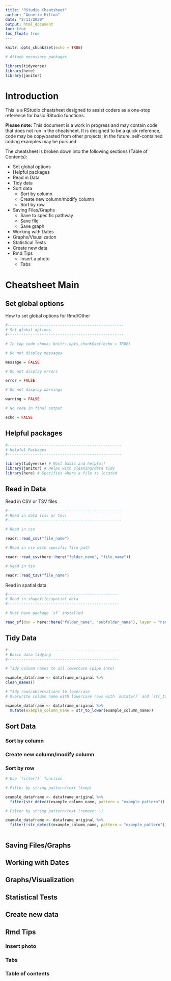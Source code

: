 ```yaml
---
title: "RStudio Cheatsheet"
author: "Annette Hilton"
date: "2/11/2020"
output: html_document
toc: true
toc_float: true
---
```


```r
knitr::opts_chunk$set(echo = TRUE)
```

```r
# Attach necessary packages 

library(tidyverse)
library(here)
library(janitor)

```

# Introduction 

This is a RStudio cheatsheet designed to assist coders as a one-stop reference for basic RStudio functions. 

**Please note:** This document is a work in progress and may contain code that does not run in the cheatsheet. It is designed to be a quick reference, code may be copy/pasted from other projects; in the future, self-contained coding examples may be pursued. 

The cheatsheet is broken down into the following sections (Table of Contents):

- Set global options
- Helpful packages 
- Read in Data 
- Tidy data
- Sort data
  - Sort by column 
  - Create new column/modify column
  - Sort by row
- Saving Files/Graphs 
  - Save to specific pathway
  - Save file
  - Save graph
- Working with Dates
- Graphs/Visualization 
- Statistical Tests 
- Create new data
- Rmd Tips 
  - Insert a photo 
  - Tabs 

# Cheatsheet Main 

## Set global options 

How to set global options for Rmd/Other 

```r
#---------------------------------------------------
# Set global options
#---------------------------------------------------

# In top code chunk: knitr::opts_chunk$set(echo = TRUE)

# Do not display messages 

message = FALSE 

# Do not display errors

error = FALSE 

# Do not display warnings 

warning = FALSE 

# No code in final output 

echo = FALSE 

```

## Helpful packages 

```r
#--------------------------------------------------
# Helpful Packages 
#--------------------------------------------------

library(tidyverse) # Most basic and helpful! 
library(janitor) # Helps with cleaning/data tidy 
library(here) # Specifies where a file is located

```


## Read in Data

Read in CSV or TSV files 

```r
#--------------------------------------------------
# Read in data (csv or tsv)
#--------------------------------------------------

# Read in csv 

readr::read_csv("file_name")

# Read in csv with specific file path 

readr::read_csv(here::here("folder_name", "file_name")) 

# Read in tsv 

readr::read_tsv("file_name")

```

Read in spatial data 

```r
#-------------------------------------------------
# Read in shapefile/spatial data 
#-------------------------------------------------

# Must have package `sf` installed 

read_sf(dsn = here::here("folder_name", "subfolder_name"), layer = "name_of_all_files_name" )

```


## Tidy Data

```r
#-------------------------------------------------
# Basic data tidying
#-------------------------------------------------

# Tidy column names to all lowercase (pipe into)

example_dataframe <- dataframe_original %>% 
clean_names() 

# Tidy rows/observations to lowercase 
# Overwrite column name with lowercase rows with `mutate()` and `str_to_lower()`

example_dataframe <- dataframe_original %>% 
  mutate(example_column_name = str_to_lower(example_column_name))

```


## Sort Data 
### Sort by column 
### Create new column/modify column 
### Sort by row 

```r

# Use `filter()` function 

# Filter by string pattern/text (keep)

example_dataframe <- dataframe_original %>% 
  filter(str_detect(example_column_name, pattern = "example_pattern"))

# Filter by string pattern/text (remove: !) 

example_dataframe <- dataframe_original %>% 
  filter(!str_detect(example_column_name, pattern = "example_pattern"))



```


## Saving Files/Graphs 

## Working with Dates

## Graphs/Visualization

## Statistical Tests 

## Create new data

## Rmd Tips 
### Insert photo
### Tabs 
### Table of contents 